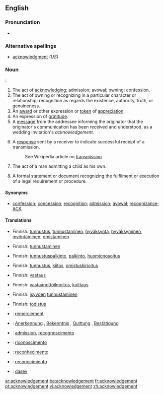 ==English==

===Pronunciation===
*{{audio|en-us-acknowledgement.ogg|Audio (US)}}


===Alternative spellings===
*[[acknowledgment]] ''(US)''

===Noun===
{{UK}}: {{en-noun}}
# The act of [[acknowledge|acknowledging]]; admission; avowal; owning; confession.
# The act of owning or recognizing in a particular character or relationship; recognition as regards the existence, authority, truth, or genuineness.
# An [[award]] or other expression or [[token]] of [[appreciation]].
# An expression of [[gratitude]].
# A [[message]] from the addressee informing the originator that the originator's communication has been received and understood, as a wedding invitation's ''acknowledgement''.
# {{cattag|Telecommunications|computing|networking}} A [[response]] sent by a receiver to indicate successful receipt of a transmission.
#:See Wikipedia article on [[w:transmission (telecommunications)|transmission]]
# {{context|law}} The act of a man admitting a child as his own.
# {{context|law}} A formal statement or document recognizing the fulfilment or execution of a legal requirement or procedure.

====Synonyms====
* [[confession]]; [[concession]]; [[recognition]]; [[admission]]; [[avowal]]; [[recognizance]]; [[ACK]]

====Translations====
{{trans-top|act of acknowledging}}
*Finnish: [[tunnustus]], [[tunnustaminen]], [[hyväksyntä]], [[hyväksyminen]], [[myöntäminen]], [[omistaminen]]
{{trans-mid}}
{{trans-bottom}}

{{trans-top|act of owning or recognizing in a particular character or relationship}}
*Finnish: [[tunnustaminen]]
{{trans-mid}}
{{trans-bottom}}

{{trans-top|award}}
*Finnish: [[tunnustuspalkinto]], [[palkinto]], [[huomionosoitus]]
{{trans-mid}}
{{trans-bottom}}

{{trans-top|expression of thanks}}
*Finnish: [[tunnustus]], [[kiitos]], [[omistuskirjoitus]]
{{trans-mid}}
{{trans-bottom}}

{{trans-top|message informing that the originator's communication has been received and understood}}
*Finnish: [[vastaus]]
{{trans-mid}}
{{trans-bottom}}

{{trans-top|indication of a successful receipt of a transmission}}
*Finnish: [[vastaanottoilmoitus]], [[kuittaus]]
{{trans-mid}}
{{trans-bottom}}

{{trans-top|act of a man admitting a child as his own}}
*Finnish: [[isyys|isyyden]] [[tunnustaminen]]
{{trans-mid}}
{{trans-bottom}}

{{trans-top|formal statement or document recognizing the fulfilment or execution of a legal requirement or procedure}}
*Finnish: [[todistus]]
{{trans-mid}}
{{trans-bottom}}

{{checktrans}}
{{trans-top|translations to be checked}}
*{{ttbc|French}}: [[remerciement]] {{m}}
*{{ttbc|German}}: [[Anerkennung]] {{f}}, [[Bekenntnis]] {{n}}, [[Quittung]] {{f}}, [[Bestätigung]] {{f}}
*{{ttbc|Interlingua}}: [[admission]], [[recognoscimento]]
{{trans-mid}}
*{{ttbc|Italian}}: [[riconoscimento]] {{m}}
*{{ttbc|Portuguese}}: [[reconhecimento]] {{m}}
*{{ttbc|Spanish}}: [[reconocimiento]] {{m}}
*{{ttbc|Volapük}}: [[dasev]]
{{trans-bottom}}

[[ar:acknowledgement]]
[[be:acknowledgement]]
[[fr:acknowledgement]]
[[pt:acknowledgement]]
[[vi:acknowledgement]]
[[zh:acknowledgement]]